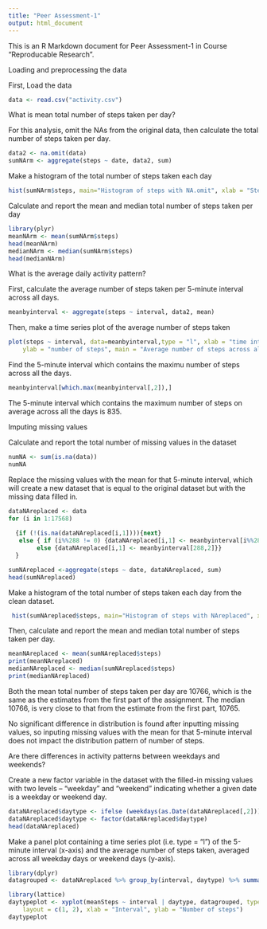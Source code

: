 ```yaml
---
title: "Peer Assessment-1"
output: html_document
---
```


This is an R Markdown document for Peer Assessment-1 in Course "Reproducable Research". 

Loading and preprocessing the data

First, Load the data

```r
data <- read.csv("activity.csv")
```

What is mean total number of steps taken per day?

For this analysis, omit the NAs from the original data, then calculate the total number of steps taken per day.

```r
data2 <- na.omit(data)
sumNArm <- aggregate(steps ~ date, data2, sum)

```

Make a histogram of the total number of steps taken each day
```r
hist(sumNArm$steps, main="Histogram of steps with NA.omit", xlab = "Steps")
```

Calculate and report the mean and median total number of steps taken per day
```r
library(plyr)
meanNArm <- mean(sumNArm$steps)
head(meanNArm)
medianNArm <- median(sumNArm$steps)
head(medianNArm)
```

What is the average daily activity pattern?

First, calculate the average number of steps taken per 5-minute interval across all days.
```r
meanbyinterval <- aggregate(steps ~ interval, data2, mean)
```

Then, make a time series plot of the average number of steps taken

```r
plot(steps ~ interval, data=meanbyinterval,type = "l", xlab = "time interval", 
    ylab = "number of steps", main = "Average number of steps across all days")
```

Find the 5-minute interval which contains the maximu number of steps across all the days.
```r
meanbyinterval[which.max(meanbyinterval[,2]),]
```
The 5-minute interval which contains the maximum number of steps on average across all the days is 835.

Imputing missing values

Calculate and report the total number of missing values in the dataset
```r
numNA <- sum(is.na(data))
numNA
```

Replace the missing values with the mean for that 5-minute interval, which will create a new dataset that is equal to the original dataset but with the missing data filled in.
```r

dataNAreplaced <- data
for (i in 1:17568)
  
  {if (!(is.na(dataNAreplaced[i,1]))){next}
   else { if (i%%288 != 0) {dataNAreplaced[i,1] <- meanbyinterval[i%%288,2]}
        else {dataNAreplaced[i,1] <- meanbyinterval[288,2]}}
  }

sumNAreplaced <-aggregate(steps ~ date, dataNAreplaced, sum)
head(sumNAreplaced)
```

Make a histogram of the total number of steps taken each day from the clean dataset.

```r
 hist(sumNAreplaced$steps, main="Histogram of steps with NAreplaced", xlab = "Steps", col="gray50")
```

Then, calculate and report the mean and median total number of steps taken per day. 
```r
meanNAreplaced <- mean(sumNAreplaced$steps)
print(meanNAreplaced)
medianNAreplaced <- median(sumNAreplaced$steps)
print(medianNAreplaced)
```

Both the mean total number of steps taken per day are 10766, which is the same as the estimates from the first part of the assignment. The median 10766, is very close to that from the estimate from the first part, 10765.

No significant difference in distribution is found after inputting missing values, so inputing missing values with the mean for that 5-minute interval does not impact the distribution pattern of number of steps.


Are there differences in activity patterns between weekdays and weekends?

Create a new factor variable in the dataset with the filled-in missing values with two levels -- "weekday" and "weekend" indicating whether a given date is a weekday or weekend day.
```r
dataNAreplaced$daytype <- ifelse (weekdays(as.Date(dataNAreplaced[,2])) %in% c("Saturday","Sunday"), "weekend","weekday")
dataNAreplaced$daytype <- factor(dataNAreplaced$daytype)
head(dataNAreplaced)
```

Make a panel plot containing a time series plot (i.e. type = "l") of the 5-minute interval (x-axis) and the average number of steps taken, averaged across all weekday days or weekend days (y-axis). 

```r
library(dplyr)
datagrouped <- dataNAreplaced %>% group_by(interval, daytype) %>% summarise(meanSteps = mean(steps, na.rm=TRUE))

library(lattice)
daytypeplot <- xyplot(meanSteps ~ interval | daytype, datagrouped, type = "l", 
    layout = c(1, 2), xlab = "Interval", ylab = "Number of steps")
daytypeplot
```
